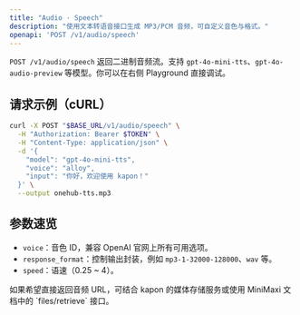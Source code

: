 ```yaml
---
title: "Audio · Speech"
description: "使用文本转语音接口生成 MP3/PCM 音频，可自定义音色与格式。"
openapi: 'POST /v1/audio/speech'
---
```


`POST /v1/audio/speech` 返回二进制音频流。支持 `gpt-4o-mini-tts`、`gpt-4o-audio-preview` 等模型。你可以在右侧 Playground 直接调试。

## 请求示例（cURL）

  ```bash
  curl -X POST "$BASE_URL/v1/audio/speech" \
    -H "Authorization: Bearer $TOKEN" \
    -H "Content-Type: application/json" \
    -d '{
      "model": "gpt-4o-mini-tts",
      "voice": "alloy",
      "input": "你好，欢迎使用 kapon！"
    }' \
    --output onehub-tts.mp3
  ```

## 参数速览

- `voice`：音色 ID，兼容 OpenAI 官网上所有可用选项。
- `response_format`：控制输出封装，例如 `mp3-1-32000-128000`、`wav` 等。
- `speed`：语速（0.25 ~ 4）。

<Callout type="tip">
  如果希望直接返回音频 URL，可结合 kapon 的媒体存储服务或使用 MiniMaxi 文档中的 `files/retrieve` 接口。
</Callout>
